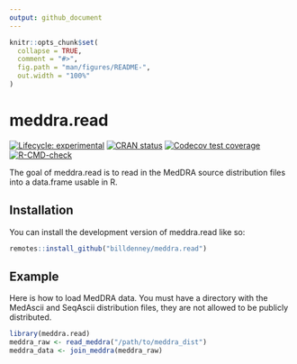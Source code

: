 ```yaml
---
output: github_document
---
```


<!-- README.md is generated from README.Rmd. Please edit that file -->

```r
knitr::opts_chunk$set(
  collapse = TRUE,
  comment = "#>",
  fig.path = "man/figures/README-",
  out.width = "100%"
)
```

# meddra.read

<!-- badges: start -->
[![Lifecycle: experimental](https://img.shields.io/badge/lifecycle-experimental-orange.svg)](https://lifecycle.r-lib.org/articles/stages.html#experimental)
[![CRAN status](https://www.r-pkg.org/badges/version/meddra.read)](https://CRAN.R-project.org/package=meddra.read)
[![Codecov test coverage](https://codecov.io/gh/humanpred/meddra.read/graph/badge.svg)](https://app.codecov.io/gh/humanpred/meddra.read)
[![R-CMD-check](https://github.com/humanpred/meddra.read/actions/workflows/R-CMD-check.yaml/badge.svg)](https://github.com/humanpred/meddra.read/actions/workflows/R-CMD-check.yaml)
<!-- badges: end -->

The goal of meddra.read is to read in the MedDRA source distribution files into
a data.frame usable in R.

## Installation

You can install the development version of meddra.read like so:

``` r
remotes::install_github("billdenney/meddra.read")
```

## Example

Here is how to load MedDRA data.  You must have a directory with the MedAscii
and SeqAscii distribution files, they are not allowed to be publicly
distributed.

```r
library(meddra.read)
meddra_raw <- read_meddra("/path/to/meddra_dist")
meddra_data <- join_meddra(meddra_raw)
```
